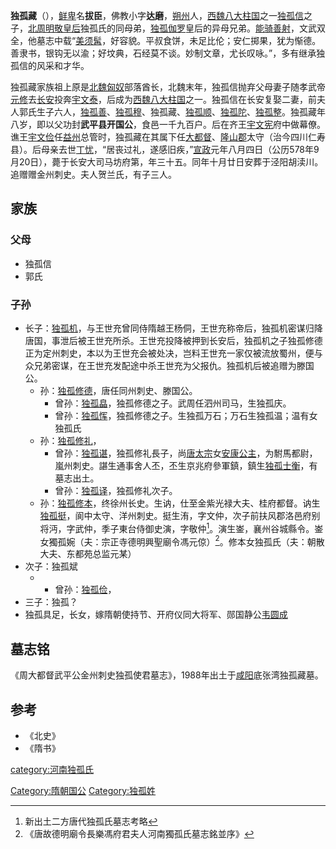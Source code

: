 {{original research|time=2013-03-27T09:05:52+00:00}}
{{primarysources|time=2013-03-27T09:05:52+00:00}}
'''独孤藏'''（{{bd|544年||578年|9月20日|独孤}}），[[鲜卑|鲜卑]]名'''拔臣'''，佛教小字'''达磨'''，[[朔州|朔州]]人，[[西魏八大柱国|西魏八大柱国]]之一[[独孤信|独孤信]]之子，[[北周|北周]][[明敬皇后|明敬皇后]]独孤氏的同母弟，[[独孤伽罗|独孤伽罗]]皇后的异母兄弟。[[骑射|能骑善射]]，文武双全，他墓志中载“[[胡须|美须髯]]，好容貌。平叔食饼，未足比伦；安仁掷果，犹为惭德。善隶书，银钩无以渝；好坟典，石经莫不谈。妙制文章，尤长叹咏。”，多有继承独孤信的风采和才华。

独孤藏家族祖上原是[[北魏|北魏]][[匈奴|匈奴]]部落酋长，北魏末年，独孤信抛弃父母妻子随孝武帝[[元修|元修]]去[[长安|长安]]投奔[[宇文泰|宇文泰]]，后成为[[西魏八大柱国|西魏八大柱国]]之一。独孤信在长安复娶二妻，前夫人郭氏生子六人，[[独孤善|独孤善]]、[[独孤穆|独孤穆]]、独孤藏、[[独孤顺|独孤顺]]、[[独孤陀|独孤陀]]、[[独孤整|独孤整]]。独孤藏年八岁，即以父功封'''武平县开国公'''，食邑一千九百户。后在齐王[[宇文宪|宇文宪]]府中做幕僚。谯王[[宇文俭|宇文俭]]任[[益州|益州]]总管时，独孤藏在其属下任[[大都督|大都督]]、[[隆山郡|隆山郡]]太守（治今四川仁寿县）。后母亲去世[[丁忧|丁忧]]，“居丧过礼，遂感旧疾，”[[宣政|宣政]]元年八月四日（公历578年9月20日），薨于长安大司马坊府第，年三十五。同年十月廿日安葬于泾阳胡渎川。追赠赠金州刺史。夫人贺兰氏，有子三人。

==家族==
===父母===
*独孤信
*郭氏

===子孙===
* 长子：[[独孤机|独孤机]]，与王世充曾同侍隋越王杨侗，王世充称帝后，独孤机密谋归降唐国，事泄后被王世充所杀。王世充投降被押到长安后，独孤机之子独孤修德正为定州刺史，本以为王世充会被处决，岂料王世充一家仅被流放蜀州，便与众兄弟密谋，在王世充发配途中杀王世充为父报仇。独孤机后被追赠为滕国公。
** 孙：[[独孤修德|独孤修德]]，唐任同州刺史、滕国公。
*** 曾孙：[[独孤皛|独孤皛]]，独孤修德之子。武周任泗州司马，生独孤庆。
*** 曾孙：[[独孤恽|独孤恽]]，独孤修德之子。生独孤万石；万石生独孤温；温有女独孤氏
** 孙：[[独孤修礼|独孤修礼]]，
*** 曾孙：[[独孤谌|独孤谌]]，独孤修礼長子，尚[[唐太宗|唐太宗]]女[[安康公主|安康公主]]，为駙馬都尉，嵐州刺史。諶生通事舍人丕，丕生京兆府參軍鎮，鎮生[[独孤士衡|独孤士衡]]，有墓志出土。
*** 曾孙：[[独孤译|独孤译]]，独孤修礼次子。
** 孙：[[独孤修本|独孤修本]]，终徐州长史。生讷，仕至金紫光禄大夫、桂府都督。讷生[[独孤挺|独孤挺]]，阆中太守、洋州刺史。挺生洧，字文仲，次子前扶风郡洛邑府别将沔，字武仲，季子東台侍御史演，字敬仲<ref>新出土二方唐代独孤氏墓志考略</ref>。演生崟，襄州谷城縣令。崟女獨孤婉（夫：宗正寺德明興聖廟令馮元倞）<ref>《唐故德明廟令長樂馮府君夫人河南獨孤氏墓志銘並序》</ref>。修本女独孤氏（夫：朝散大夫、东都苑总监元某）
* 次子：独孤斌 
*** 曾孙：[[独孤俭|独孤俭]]，
* 三子：独孤？
*独孤具足，长女，嫁隋朝使持节、开府仪同大将军、郧国静公[[韦圆成|韦圆成]]

==墓志铭==
《周大都督武平公金州刺史独孤使君墓志》，1988年出土于[[咸阳|咸阳]]底张湾独孤藏墓。
{{Quotation|
'''公讳藏，字达磨，朔州人也。周明皇帝敬后同母弟'''。本姓刘，汉景帝之裔，赤眉之乱，流寓陇阴，因改为独孤氏。祖俟尼伐，魏室名臣，位登三吏，器量详深，识度雄举。'''父信'''，太祖文皇帝造周之始，同心创业，高欢鵄据燕城，孤鸣赵地，权火每逢，干戈日寻，乃张绛宫之术，设黄石之妙。战剧阪泉，□逾丹浦，克定祸难，策勋第一。'''授柱国大将军、大宗伯、大司马、雍州牧、河内郡开国公，食邑八千户'''。名播八荒，威震四表，具诸简策，可略而言。'''公即河内公之宠子也'''。幼而秀异，神情颖脱。朝阳擢干，即闻威风之声；崐山孕宝，便散长虹之色。为孝为慈，遵斯二树；乃文乃武，洞此三端。'''年八岁，以父功封武平县开国公，食邑一千九百户'''。 '''高祖孝武皇帝第七弟齐王，初启盛府，选择名贤，辟为上佐'''。公风华独俊，日下无双。居帝戚之重，卑以自牧；处公子之豪，每存廉让。寄情文酒，留神风月。恒以优游自退，不以州郡劳心。俄授都督，非心所愿。 '''帝第十弟谯王，作牧庸蜀，崇重英贤，纳诸益友，雅相钦敬。以公治大都督，出为隆山太守'''。山夫狼戾，野民倔强，一人不刑，九里增润。蒲鞭止讼，麦穗兴哥， 威而不猛，柔而且断，清同水镜，俨若神明。罢郡之日，吏民流涕。昔在母忧，居丧过礼，遂感旧疾，昊天不吊，歼此良人。'''以宣政元年八月四日，薨于长安大司马坊第，春秋卅五'''。 皇情悼惜，屡发王言，荣哀之理，存没斯备。即以其年十月廿日，岁次戊戌窆于泾阳胡渎川。诏赠金州刺史，礼也。
<br>公美须髯，好容貌。平叔食饼，未足比伦；安仁掷果，犹为惭德。善隶书，银钩无以渝；好坟典，石经莫不谈。妙制文章，□长咏咏，便骑射、爱朋友，兄弟缉熙，闺门严正，风格朴尚，思理渊邈，光家令德，善始令终，何取斯言，寄之君子。夫没而不朽，非谓金石其身；逝者如斯，在乎阐扬风烈。式镌玄板，以旌素行，乃为铭曰：
<br>御龙在夏，斩虵称汉，帝王洪弈，珪璋璀璨。天倾地垂，枝分叶散，避地改氏，本枝无绝。辅魏天赞，匡周人杰，黼黻既糜，山河亦裂。猗欤公子，积此余庆，忠孝两极，礼仪双映。兄弟既怡，友交逾敬，帝戚之贵，高门之重。似川独浚，如芥自竦，金符后佩，玉珪先捧。英王屡辟，俊僚咸慕，临池巧画，登高能赋。忽此梦山，奄同朝露，吕悲过隙，丘嗟逝川。人生何几，徒论百年，白杨斜日，青松乱烟。孤坟一闭，空芳自得。
<br>夫人贺兰氏，有子三人。
}}

==参考==
* 《北史》
* 《隋书》
{{reflist}}

[[Category:隋朝国公|Category:隋朝国公]]
[[Category:独孤姓|Category:独孤姓]]
[[category:河南独孤氏|category:河南独孤氏]]